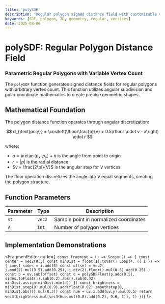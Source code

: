 ```yaml
---
title: 'polySDF'
description: 'Regular polygon signed distance field with customizable vertex count'
keywords: [SDF, polygon, 2D, geometry, regular, vertices]
date: 2025-08-06
---
```



# polySDF: Regular Polygon Distance Field

### Parametric Regular Polygons with Variable Vertex Count

The `polySDF` function generates signed distance fields for regular polygons with arbitrary vertex count. This function utilizes angular subdivision and polar coordinate mathematics to create precise geometric shapes.

## Mathematical Foundation

The polygon distance function operates through angular discretization:

$$
d_{\text{poly}} = \cos\left(\lfloor\frac{a}{v} + 0.5\rfloor \cdot v - a\right) \cdot r
$$

where:

- $a = \arctan(p_x, p_y) + \pi$ is the angle from point to origin
- $r = |p|$ is the radial distance
- $v = \frac{2\pi}{V}$ is the angular step for $V$ vertices

The floor operation discretizes the angle into $V$ equal segments, creating the polygon structure.

## Function Parameters

| Parameter | Type   | Description                            |
| --------- | ------ | -------------------------------------- |
| `st`      | `vec2` | Sample point in normalized coordinates |
| `V`       | `int`  | Number of polygon vertices             |

## Implementation Demonstrations

<FragmentEditor
        code={`
const fragment = () => Scope(() => {
        const center = vec2(0.5)
        const minDist = float(1).toVar()
        Loop(4, ({ i }) => {
                const sides = i.add(3)
                const offset = vec2(
                        i.mod(2).mul(0.5).add(0.25),
                        i.div(2).floor().mul(0.5).add(0.25)
                )
                const p = uv.sub(offset)
                const d = polySDFFloat(p.add(0.5), sides.toFloat()).sub(0.2).abs().sub(0.02)
                minDist.assign(minDist.min(d))
        })
        const brightness = minDist.step(0).mul(0.9).add(float(0.02).smoothstep(0, minDist.abs()).mul(0.3))
        const hue = uv.x.add(uv.y).mul(0.5)
        return vec4(brightness.mul(vec3(hue.mul(0.8).add(0.2), 0.6, 1)), 1)
})`}
/>
